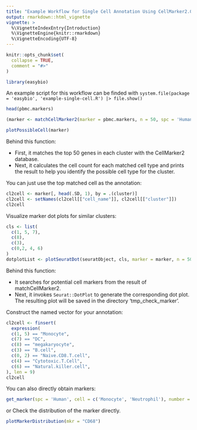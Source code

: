 ```yaml
---
title: "Example Workflow for Single Cell Annotation Using CellMarker2.0"
output: rmarkdown::html_vignette
vignette: >
  %\VignetteIndexEntry{Introduction}
  %\VignetteEngine{knitr::rmarkdown}
  %\VignetteEncoding{UTF-8}
---
```



```r
knitr::opts_chunk$set(
  collapse = TRUE,
  comment = "#>"
)
```

```r
library(easybio)
```


An example script  for this workflow can be finded with `system.file(package = 'easybio', 'example-single-cell.R') |> file.show()`

```r
head(pbmc.markers)
```

```r
(marker <- matchCellMarker2(marker = pbmc.markers, n = 50, spc = 'Human')[, head(.SD, 2), by=cluster])
```

```r
plotPossibleCell(marker)
```

Behind this function:

- First, it matches the top 50 genes in each cluster with the CellMarker2 database.
- Next, it calculates the cell count for each matched cell type and prints the result to help you identify the possible cell type for the cluster.

You can just use the top matched cell as the annotation:

```r
cl2cell <- marker[, head(.SD, 1), by = .(cluster)]
cl2cell <- setNames(cl2cell[["cell_name"]], cl2cell[["cluster"]])
cl2cell
```

Visualize marker dot plots for similar clusters:

```r
cls <- list(
  c(1, 5, 7), 
  c(8),
  c(3),
  c(0,2, 4, 6)
)
dotplotList <- plotSeuratDot(seuratObject, cls, marker = marker, n = 50, spc = 'Human', topcellN = 2)
```

Behind this function:

- It searches for potential cell markers from the result of matchCellMarker2.
- Next, it invokes `Seurat::DotPlot` to generate the corresponding dot plot. The resulting plot will be saved in the directory ‘tmp_check_marker’.

Construct the named vector for your annotation:

```r
cl2cell <- finsert(
  expression(
  c(1, 5) == "Monocyte",
  c(7) == "DC",
  c(8) == "megakaryocyte",
  c(3) == "B.cell",
  c(0, 2) == "Naive.CD8.T.cell",
  c(4) == "Cytotoxic.T.Cell",
  c(6) == "Natural.killer.cell",
), len = 9)
cl2cell
```

You can also directly obtain markers:

```r
get_marker(spc = 'Human', cell = c('Monocyte', 'Neutrophil'), number = 5, min.count = 1)
```

or Check the  distribution of the marker directly.

```r
plotMarkerDistribution(mkr = "CD68")
```
